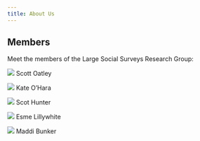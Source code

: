 ---
title: About Us
---

## Members


Meet the members of the Large Social Surveys Research Group:


::: {layout-ncol=2}

![](scott.jpg) Scott Oatley

![](kate.jpg) Kate O'Hara

![](scot.jpg) Scot Hunter

![](esme.jpg) Esme Lillywhite

![](maddi.jpg) Maddi Bunker


:::
